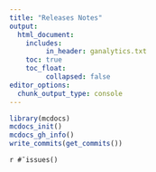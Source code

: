 ```yaml
---
title: "Releases Notes"
output: 
  html_document:
    includes:
         in_header: ganalytics.txt
    toc: true
    toc_float:
         collapsed: false
editor_options: 
  chunk_output_type: console
---
```




```r
library(mcdocs)
mcdocs_init()
mcdocs_gh_info()
write_commits(get_commits())

```







`r #¯issues()`
